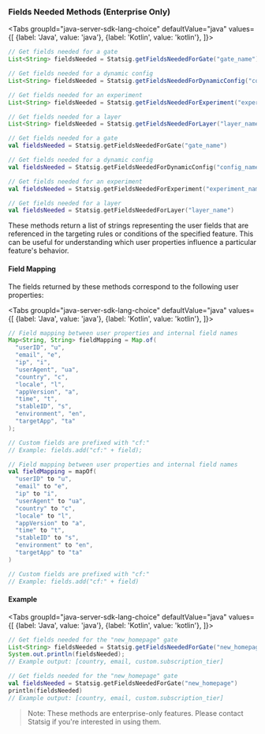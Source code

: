 ### Fields Needed Methods (Enterprise Only)

<Tabs
  groupId="java-server-sdk-lang-choice"
  defaultValue="java"
  values={[
    {label: 'Java', value: 'java'},
    {label: 'Kotlin', value: 'kotlin'},
  ]}>
  <TabItem value="java">

```java
// Get fields needed for a gate
List<String> fieldsNeeded = Statsig.getFieldsNeededForGate("gate_name");

// Get fields needed for a dynamic config
List<String> fieldsNeeded = Statsig.getFieldsNeededForDynamicConfig("config_name");

// Get fields needed for an experiment
List<String> fieldsNeeded = Statsig.getFieldsNeededForExperiment("experiment_name");

// Get fields needed for a layer
List<String> fieldsNeeded = Statsig.getFieldsNeededForLayer("layer_name");
```

  </TabItem>
  <TabItem value="kotlin">

```kotlin
// Get fields needed for a gate
val fieldsNeeded = Statsig.getFieldsNeededForGate("gate_name")

// Get fields needed for a dynamic config
val fieldsNeeded = Statsig.getFieldsNeededForDynamicConfig("config_name")

// Get fields needed for an experiment
val fieldsNeeded = Statsig.getFieldsNeededForExperiment("experiment_name")

// Get fields needed for a layer
val fieldsNeeded = Statsig.getFieldsNeededForLayer("layer_name")
```

  </TabItem>
</Tabs>

These methods return a list of strings representing the user fields that are referenced in the targeting rules or conditions of the specified feature. This can be useful for understanding which user properties influence a particular feature's behavior.

#### Field Mapping

The fields returned by these methods correspond to the following user properties:

<Tabs
  groupId="java-server-sdk-lang-choice"
  defaultValue="java"
  values={[
    {label: 'Java', value: 'java'},
    {label: 'Kotlin', value: 'kotlin'},
  ]}>
  <TabItem value="java">

```java
// Field mapping between user properties and internal field names
Map<String, String> fieldMapping = Map.of(
  "userID", "u",
  "email", "e",
  "ip", "i",
  "userAgent", "ua",
  "country", "c",
  "locale", "l",
  "appVersion", "a",
  "time", "t",
  "stableID", "s",
  "environment", "en",
  "targetApp", "ta"
);

// Custom fields are prefixed with "cf:"
// Example: fields.add("cf:" + field);
```

  </TabItem>
  <TabItem value="kotlin">

```kotlin
// Field mapping between user properties and internal field names
val fieldMapping = mapOf(
  "userID" to "u",
  "email" to "e",
  "ip" to "i",
  "userAgent" to "ua",
  "country" to "c",
  "locale" to "l",
  "appVersion" to "a",
  "time" to "t",
  "stableID" to "s",
  "environment" to "en",
  "targetApp" to "ta"
)

// Custom fields are prefixed with "cf:"
// Example: fields.add("cf:" + field)
```

  </TabItem>
</Tabs>

#### Example

<Tabs
  groupId="java-server-sdk-lang-choice"
  defaultValue="java"
  values={[
    {label: 'Java', value: 'java'},
    {label: 'Kotlin', value: 'kotlin'},
  ]}>
  <TabItem value="java">

```java
// Get fields needed for the "new_homepage" gate
List<String> fieldsNeeded = Statsig.getFieldsNeededForGate("new_homepage");
System.out.println(fieldsNeeded);
// Example output: [country, email, custom.subscription_tier]
```

  </TabItem>
  <TabItem value="kotlin">

```kotlin
// Get fields needed for the "new_homepage" gate
val fieldsNeeded = Statsig.getFieldsNeededForGate("new_homepage")
println(fieldsNeeded)
// Example output: [country, email, custom.subscription_tier]
```

  </TabItem>
</Tabs>

> Note: These methods are enterprise-only features. Please contact Statsig if you're interested in using them.
